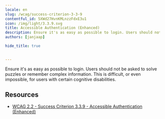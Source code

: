 ```yaml
---
locale: en
slug: /wcag/success-criterion-3-3-9
contentful_id: 5XWd27HvnKMLnzzFdxE3u1
icon: /img/light/3.3.9.svg
title: Accessible Authentication (Enhanced)
description: Ensure it's as easy as possible to login. Users should not be asked to solve puzzles or remember complex information. This is difficult, or even impossible, for users with certain cognitive disabilities.
authors: [janjaap]

hide_title: true

	
---
```


<Hero
  title="Accessible Authentication (Enhanced)"
  icon="/img/light/3.3.9.svg"
  prefix="Success Criterion 3.3.9"
  suffix="Level AAA"
/>

Ensure it's as easy as possible to login. Users should not be asked to solve puzzles or remember complex information. This is difficult, or even impossible, for users with certain cognitive disabilities.

## Resources

- [WCAG 2.2 - Success Criterion 3.3.9 - Accessible Authentication (Enhanced)](https://www.w3.org/TR/WCAG22/#accessible-authentication-enhanced)